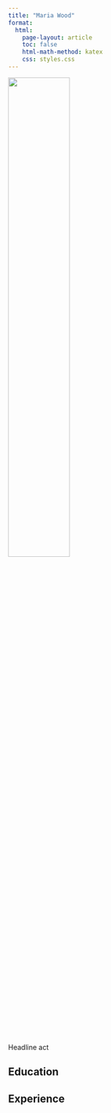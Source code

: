 ```yaml
---
title: "Maria Wood"
format:
  html:
    page-layout: article
    toc: false
    html-math-method: katex
    css: styles.css 
---
```


![](maria2.jpg){width="50%"}

Headline act

## Education

## Experience
